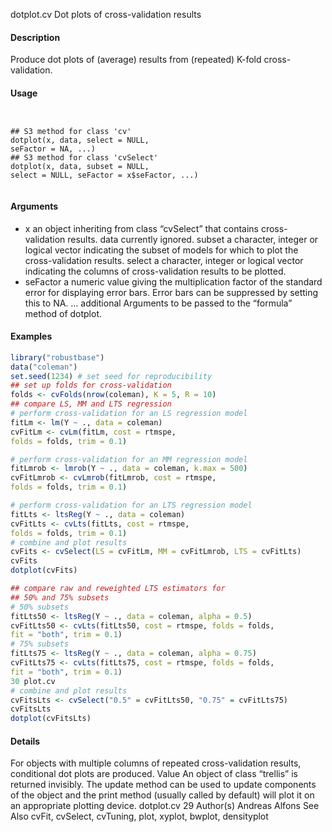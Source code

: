 dotplot.cv Dot plots of cross-validation results

#### Description 

Produce dot plots of (average) results from (repeated) K-fold cross-validation.

#### Usage 
<pre><code>

## S3 method for class 'cv'
dotplot(x, data, select = NULL,
seFactor = NA, ...)
## S3 method for class 'cvSelect'
dotplot(x, data, subset = NULL,
select = NULL, seFactor = x$seFactor, ...)

</code></pre>
#### Arguments 

* x an object inheriting from class "cvSelect" that contains cross-validation results. data currently ignored.
subset a character, integer or logical vector indicating the subset of models for which
to plot the cross-validation results.
select a character, integer or logical vector indicating the columns of cross-validation
results to be plotted.
* seFactor a numeric value giving the multiplication factor of the standard error for displaying
error bars. Error bars can be suppressed by setting this to NA.
... additional  Arguments to be passed to the "formula" method of dotplot.


#### Examples 
```r

library("robustbase")
data("coleman")
set.seed(1234) # set seed for reproducibility
## set up folds for cross-validation
folds <- cvFolds(nrow(coleman), K = 5, R = 10)
## compare LS, MM and LTS regression
# perform cross-validation for an LS regression model
fitLm <- lm(Y ~ ., data = coleman)
cvFitLm <- cvLm(fitLm, cost = rtmspe,
folds = folds, trim = 0.1)
```

```r
# perform cross-validation for an MM regression model
fitLmrob <- lmrob(Y ~ ., data = coleman, k.max = 500)
cvFitLmrob <- cvLmrob(fitLmrob, cost = rtmspe,
folds = folds, trim = 0.1)
```

```r
# perform cross-validation for an LTS regression model
fitLts <- ltsReg(Y ~ ., data = coleman)
cvFitLts <- cvLts(fitLts, cost = rtmspe,
folds = folds, trim = 0.1)
# combine and plot results
cvFits <- cvSelect(LS = cvFitLm, MM = cvFitLmrob, LTS = cvFitLts)
cvFits
dotplot(cvFits)
```

```r
## compare raw and reweighted LTS estimators for
## 50% and 75% subsets
# 50% subsets
fitLts50 <- ltsReg(Y ~ ., data = coleman, alpha = 0.5)
cvFitLts50 <- cvLts(fitLts50, cost = rtmspe, folds = folds,
fit = "both", trim = 0.1)
# 75% subsets
fitLts75 <- ltsReg(Y ~ ., data = coleman, alpha = 0.75)
cvFitLts75 <- cvLts(fitLts75, cost = rtmspe, folds = folds,
fit = "both", trim = 0.1)
30 plot.cv
# combine and plot results
cvFitsLts <- cvSelect("0.5" = cvFitLts50, "0.75" = cvFitLts75)
cvFitsLts
dotplot(cvFitsLts)
```

#### Details 

For objects with multiple columns of repeated cross-validation results, conditional dot plots are
produced.
Value
An object of class "trellis" is returned invisibly. The update method can be used to update components
of the object and the print method (usually called by default) will plot it on an appropriate
plotting device.
dotplot.cv 29
Author(s)
Andreas Alfons
See Also
cvFit, cvSelect, cvTuning, plot, xyplot, bwplot, densityplot
